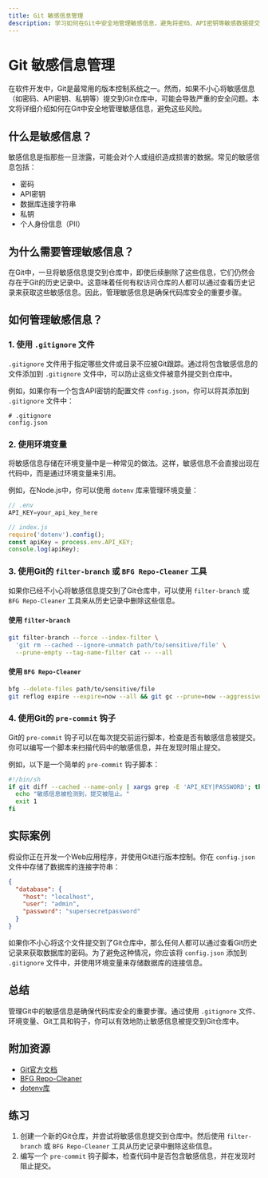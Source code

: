 ```yaml
---
title: Git 敏感信息管理
description: 学习如何在Git中安全地管理敏感信息，避免将密码、API密钥等敏感数据提交到版本控制系统中。
---
```


# Git 敏感信息管理

在软件开发中，Git是最常用的版本控制系统之一。然而，如果不小心将敏感信息（如密码、API密钥、私钥等）提交到Git仓库中，可能会导致严重的安全问题。本文将详细介绍如何在Git中安全地管理敏感信息，避免这些风险。

## 什么是敏感信息？

敏感信息是指那些一旦泄露，可能会对个人或组织造成损害的数据。常见的敏感信息包括：

- 密码
- API密钥
- 数据库连接字符串
- 私钥
- 个人身份信息（PII）

## 为什么需要管理敏感信息？

在Git中，一旦将敏感信息提交到仓库中，即使后续删除了这些信息，它们仍然会存在于Git的历史记录中。这意味着任何有权访问仓库的人都可以通过查看历史记录来获取这些敏感信息。因此，管理敏感信息是确保代码库安全的重要步骤。

## 如何管理敏感信息？

### 1. 使用 `.gitignore` 文件

`.gitignore` 文件用于指定哪些文件或目录不应被Git跟踪。通过将包含敏感信息的文件添加到 `.gitignore` 文件中，可以防止这些文件被意外提交到仓库中。

例如，如果你有一个包含API密钥的配置文件 `config.json`，你可以将其添加到 `.gitignore` 文件中：

```plaintext
# .gitignore
config.json
```

### 2. 使用环境变量

将敏感信息存储在环境变量中是一种常见的做法。这样，敏感信息不会直接出现在代码中，而是通过环境变量来引用。

例如，在Node.js中，你可以使用 `dotenv` 库来管理环境变量：

```javascript
// .env
API_KEY=your_api_key_here
```

```javascript
// index.js
require('dotenv').config();
const apiKey = process.env.API_KEY;
console.log(apiKey);
```

### 3. 使用Git的 `filter-branch` 或 `BFG Repo-Cleaner` 工具

如果你已经不小心将敏感信息提交到了Git仓库中，可以使用 `filter-branch` 或 `BFG Repo-Cleaner` 工具来从历史记录中删除这些信息。

#### 使用 `filter-branch`

```bash
git filter-branch --force --index-filter \
  'git rm --cached --ignore-unmatch path/to/sensitive/file' \
  --prune-empty --tag-name-filter cat -- --all
```

#### 使用 `BFG Repo-Cleaner`

```bash
bfg --delete-files path/to/sensitive/file
git reflog expire --expire=now --all && git gc --prune=now --aggressive
```

### 4. 使用Git的 `pre-commit` 钩子

Git的 `pre-commit` 钩子可以在每次提交前运行脚本，检查是否有敏感信息被提交。你可以编写一个脚本来扫描代码中的敏感信息，并在发现时阻止提交。

例如，以下是一个简单的 `pre-commit` 钩子脚本：

```bash
#!/bin/sh
if git diff --cached --name-only | xargs grep -E 'API_KEY|PASSWORD'; then
  echo "敏感信息被检测到，提交被阻止。"
  exit 1
fi
```

## 实际案例

假设你正在开发一个Web应用程序，并使用Git进行版本控制。你在 `config.json` 文件中存储了数据库的连接字符串：

```json
{
  "database": {
    "host": "localhost",
    "user": "admin",
    "password": "supersecretpassword"
  }
}
```

如果你不小心将这个文件提交到了Git仓库中，那么任何人都可以通过查看Git历史记录来获取数据库的密码。为了避免这种情况，你应该将 `config.json` 添加到 `.gitignore` 文件中，并使用环境变量来存储数据库的连接信息。

## 总结

管理Git中的敏感信息是确保代码库安全的重要步骤。通过使用 `.gitignore` 文件、环境变量、Git工具和钩子，你可以有效地防止敏感信息被提交到Git仓库中。

## 附加资源

- [Git官方文档](https://git-scm.com/doc)
- [BFG Repo-Cleaner](https://rtyley.github.io/bfg-repo-cleaner/)
- [dotenv库](https://github.com/motdotla/dotenv)

## 练习

1. 创建一个新的Git仓库，并尝试将敏感信息提交到仓库中。然后使用 `filter-branch` 或 `BFG Repo-Cleaner` 工具从历史记录中删除这些信息。
2. 编写一个 `pre-commit` 钩子脚本，检查代码中是否包含敏感信息，并在发现时阻止提交。
